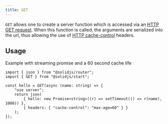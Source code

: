 ```yaml
---
title: GET
---
```


`GET` allows one to create a server function which is accessed via an [HTTP GET request](https://developer.mozilla.org/en-US/docs/Web/HTTP/Methods/GET). When this function is called, the arguments are serialized into the url, thus allowing the use of [HTTP cache-control](https://developer.mozilla.org/en-US/docs/Web/HTTP/Headers/Cache-Control) headers.

## Usage

Example with streaming promise and a 60 second cache life

```tsx twoslash {4, 8}
import { json } from "@solidjs/router";
import { GET } from "@solidjs/start";

const hello = GET(async (name: string) => {
	"use server";
	return json(
		{ hello: new Promise<string>((r) => setTimeout(() => r(name), 1000)) },
		{ headers: { "cache-control": "max-age=60" } }
	);
});
```
